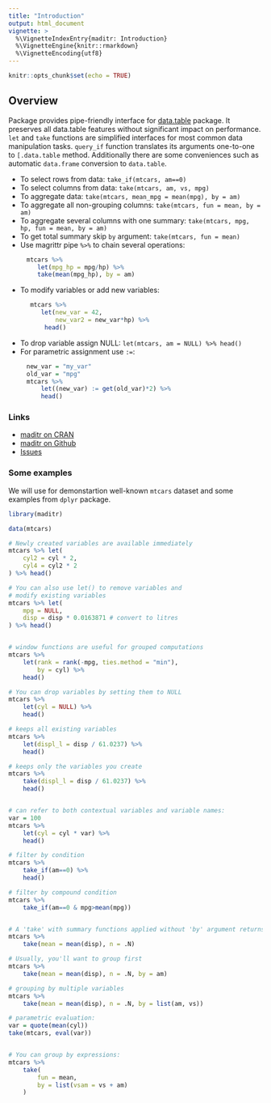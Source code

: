 ```yaml
---
title: "Introduction"
output: html_document
vignette: >
  %\VignetteIndexEntry{maditr: Introduction}
  %\VignetteEngine{knitr::rmarkdown}
  %\VignetteEncoding{utf8}
---
```


```r
knitr::opts_chunk$set(echo = TRUE)
```

## Overview

Package provides pipe-friendly interface for [data.table](https://cran.r-project.org/package=data.table) package. It preserves all data.table features without significant impact on performance. `let` and `take` functions are simplified interfaces for most common data manipulation tasks. `query_if` function translates its arguments one-to-one to `[.data.table` method. Additionally there are some conveniences such as automatic `data.frame` conversion to `data.table`.

- To select rows from data: `take_if(mtcars, am==0)`
- To select columns from data: `take(mtcars, am, vs, mpg)`
- To aggregate data: `take(mtcars, mean_mpg = mean(mpg), by = am)`
- To aggregate all non-grouping columns: `take(mtcars, fun = mean, by = am)`
- To aggregate several columns with one summary: `take(mtcars, mpg, hp, fun = mean, by = am)`
- To get total summary skip `by` argument: `take(mtcars, fun = mean)`
- Use magrittr pipe `%>%` to chain several operations: 
```r
     mtcars %>%
        let(mpg_hp = mpg/hp) %>%
        take(mean(mpg_hp), by = am)
```
- To modify variables or add new variables: 
```r
      mtcars %>%
         let(new_var = 42,
             new_var2 = new_var*hp) %>%
          head()
```          
- To drop variable assign NULL: `let(mtcars, am = NULL) %>% head()`
- For parametric assignment use `:=`: 
```r
     new_var = "my_var"
     old_var = "mpg"
     mtcars %>%
         let((new_var) := get(old_var)*2) %>%
         head()
```         


### Links

- [maditr on CRAN](https://cran.r-project.org/package=maditr)
- [maditr on Github](https://github.com/gdemin/maditr)
- [Issues](https://github.com/gdemin/maditr/issues)


### Some examples

We will use for demonstartion well-known `mtcars` dataset and some examples from `dplyr` package. 

```r
library(maditr)

data(mtcars)

# Newly created variables are available immediately
mtcars %>% let(
    cyl2 = cyl * 2,
    cyl4 = cyl2 * 2
) %>% head()

# You can also use let() to remove variables and
# modify existing variables
mtcars %>% let(
    mpg = NULL,
    disp = disp * 0.0163871 # convert to litres
) %>% head()


# window functions are useful for grouped computations
mtcars %>%
    let(rank = rank(-mpg, ties.method = "min"),
        by = cyl) %>%
    head()

# You can drop variables by setting them to NULL
mtcars %>%
    let(cyl = NULL) %>%
    head()

# keeps all existing variables
mtcars %>%
    let(displ_l = disp / 61.0237) %>%
    head()

# keeps only the variables you create
mtcars %>%
    take(displ_l = disp / 61.0237) %>% 
    head()


# can refer to both contextual variables and variable names:
var = 100
mtcars %>%
    let(cyl = cyl * var) %>%
    head()

# filter by condition
mtcars %>%
    take_if(am==0) %>% 
    head()

# filter by compound condition
mtcars %>%
    take_if(am==0 & mpg>mean(mpg))


# A 'take' with summary functions applied without 'by' argument returns an aggregated data
mtcars %>%
    take(mean = mean(disp), n = .N)

# Usually, you'll want to group first
mtcars %>%
    take(mean = mean(disp), n = .N, by = am)

# grouping by multiple variables
mtcars %>%
    take(mean = mean(disp), n = .N, by = list(am, vs))

# parametric evaluation:
var = quote(mean(cyl))
take(mtcars, eval(var))


# You can group by expressions:
mtcars %>%
    take(
        fun = mean,
        by = list(vsam = vs + am)
    )
```










